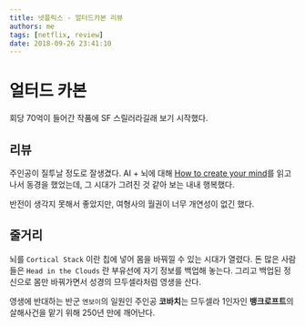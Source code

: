 ```yaml
---
title: 넷플릭스 - 얼터드카본 리뷰
authors: me
tags: [netflix, review]
date: 2018-09-26 23:41:10
---
```



# 얼터드 카본

<ReactPlayer
  url="https://www.youtube.com/watch?v=jHzgJfj7pzY"
  controls
  pip
  playsinline
/>

회당 70억이 들어간 작품에 SF 스릴러라길래 보기 시작했다.

## 리뷰

주인공이 질투날 정도로 잘생겼다.
AI + 뇌에 대해 [How to create your mind](/2017/01/15/레이-커즈와일이-예측하는-기술발전-시나리오/)를 읽고 나서 동경을 했었는데, 그 시대가 그려진 것 같아 보는 내내 행복했다.

반전이 생각지 못해서 좋았지만, 여형사의 월권이 너무 개연성이 없긴 했다.

## 줄거리

뇌를 `Cortical Stack` 이란 칩에 넣어 몸을 바꿔낄 수 있는 시대가 열렸다.
돈 많은 사람들은 `Head in the Clouds` 란 부유선에 자기 정보를 백업해 놓는다. 그리고 백업된 정신으로 몸만 바꿔가면서 성경의 므두셀라처럼 영생을 산다.

영생에 반대하는 반군 `엔보이`의 일원인 주인공 **코바치**는 므두셀라 1인자인 **뱅크로프트**의 살해사건을 맡기 위해 250년 만에 깨어난다.
